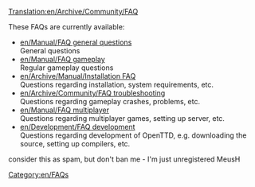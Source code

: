 [[Translation:en/Archive/Community/FAQ]]
[[Category:en/FAQs]]

These FAQs are currently available:

*[[en/Manual/FAQ general questions]]<br/>General questions
*[[en/Manual/FAQ gameplay]]<br/>Regular gameplay questions
*[[en/Archive/Manual/Installation FAQ]]<br/>Questions regarding installation, system requirements, etc.
*[[en/Archive/Community/FAQ troubleshooting]]<br/>Questions regarding gameplay crashes, problems, etc.
*[[en/Manual/FAQ multiplayer]]<br/>Questions regarding multiplayer games, setting up server, etc.
*[[en/Development/FAQ development]]<br/>Questions regarding development of OpenTTD, e.g. downloading the source, setting up compilers, etc.

consider this as spam, but don't ban me - I'm just unregistered MeusH